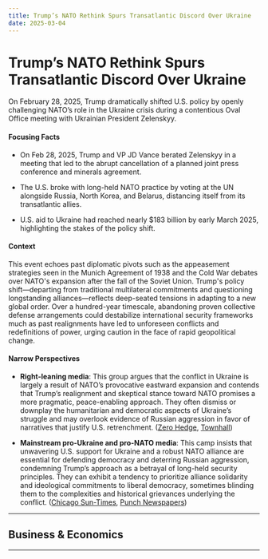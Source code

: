 ```yaml
---
title: Trump’s NATO Rethink Spurs Transatlantic Discord Over Ukraine
date: 2025-03-04
---
```


# Trump’s NATO Rethink Spurs Transatlantic Discord Over Ukraine

On February 28, 2025, Trump dramatically shifted U.S. policy by openly challenging NATO’s role in the Ukraine crisis during a contentious Oval Office meeting with Ukrainian President Zelenskyy.

#### Focusing Facts

- On Feb 28, 2025, Trump and VP JD Vance berated Zelenskyy in a meeting that led to the abrupt cancellation of a planned joint press conference and minerals agreement.

- The U.S. broke with long-held NATO practice by voting at the UN alongside Russia, North Korea, and Belarus, distancing itself from its transatlantic allies.

- U.S. aid to Ukraine had reached nearly $183 billion by early March 2025, highlighting the stakes of the policy shift.

#### Context

This event echoes past diplomatic pivots such as the appeasement strategies seen in the Munich Agreement of 1938 and the Cold War debates over NATO's expansion after the fall of the Soviet Union. Trump's policy shift—departing from traditional multilateral commitments and questioning longstanding alliances—reflects deep-seated tensions in adapting to a new global order. Over a hundred-year timescale, abandoning proven collective defense arrangements could destabilize international security frameworks much as past realignments have led to unforeseen conflicts and redefinitions of power, urging caution in the face of rapid geopolitical change.

#### Narrow Perspectives

- **Right-leaning media**: This group argues that the conflict in Ukraine is largely a result of NATO’s provocative eastward expansion and contends that Trump’s realignment and skeptical stance toward NATO promises a more pragmatic, peace-enabling approach. They often dismiss or downplay the humanitarian and democratic aspects of Ukraine’s struggle and may overlook evidence of Russian aggression in favor of narratives that justify U.S. retrenchment. ([Zero Hedge](https://www.zerohedge.com/geopolitical/nato-big-obstacle-peace-ukraine), [Townhall](https://townhall.com/columnists/rachelalexander/2025/03/03/why-conservatives-dont-jump-on-the-pretend-support-for-ukraine-bandwagon-n2653097))

- **Mainstream pro-Ukraine and pro-NATO media**: This camp insists that unwavering U.S. support for Ukraine and a robust NATO alliance are essential for defending democracy and deterring Russian aggression, condemning Trump’s approach as a betrayal of long-held security principles. They can exhibit a tendency to prioritize alliance solidarity and ideological commitments to liberal democracy, sometimes blinding them to the complexities and historical grievances underlying the conflict. ([Chicago Sun-Times](https://chicago.suntimes.com/ukraine/2025/03/02/pro-ukraine-rally-draws-thousands-of-marchers-to-michigan-avenue), [Punch Newspapers](https://punchng.com/trumps-russia-pivot-threat-to-global-democracy/))

---

## Business & Economics

---
